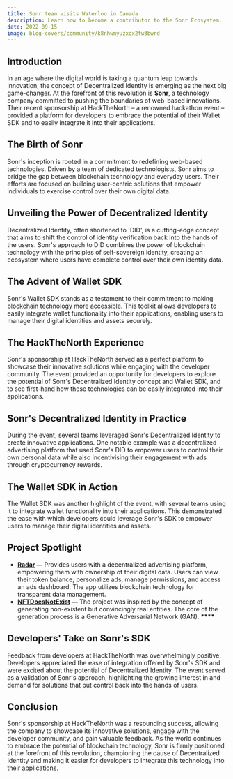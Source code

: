 ```yaml
---
title: Sonr team visits Waterloo in Canada
description: Learn how to become a contributor to the Sonr Ecosystem.
date: 2022-09-15
image: blog-covers/community/k8nhwmyuzxqx2tw3bwrd
---
```


## Introduction

In an age where the digital world is taking a quantum leap towards innovation, the concept of Decentralized Identity is emerging as the next big game-changer. At the forefront of this revolution is **Sonr**, a technology company committed to pushing the boundaries of web-based innovations. Their recent sponsorship at HackTheNorth – a renowned hackathon event – provided a platform for developers to embrace the potential of their Wallet SDK and to easily integrate it into their applications.

## The Birth of Sonr

Sonr's inception is rooted in a commitment to redefining web-based technologies. Driven by a team of dedicated technologists, Sonr aims to bridge the gap between blockchain technology and everyday users. Their efforts are focused on building user-centric solutions that empower individuals to exercise control over their own digital data.

## Unveiling the Power of Decentralized Identity

Decentralized Identity, often shortened to 'DID', is a cutting-edge concept that aims to shift the control of identity verification back into the hands of the users. Sonr's approach to DID combines the power of blockchain technology with the principles of self-sovereign identity, creating an ecosystem where users have complete control over their own identity data.

## The Advent of Wallet SDK

Sonr's Wallet SDK stands as a testament to their commitment to making blockchain technology more accessible. This toolkit allows developers to easily integrate wallet functionality into their applications, enabling users to manage their digital identities and assets securely.

## The HackTheNorth Experience

Sonr's sponsorship at HackTheNorth served as a perfect platform to showcase their innovative solutions while engaging with the developer community. The event provided an opportunity for developers to explore the potential of Sonr's Decentralized Identity concept and Wallet SDK, and to see first-hand how these technologies can be easily integrated into their applications.

## Sonr's Decentralized Identity in Practice

During the event, several teams leveraged Sonr's Decentralized Identity to create innovative applications. One notable example was a decentralized advertising platform that used Sonr's DID to empower users to control their own personal data while also incentivising their engagement with ads through cryptocurrency rewards.

## The Wallet SDK in Action

The Wallet SDK was another highlight of the event, with several teams using it to integrate wallet functionality into their applications. This demonstrated the ease with which developers could leverage Sonr's SDK to empower users to manage their digital identities and assets.

## Project Spotlight

- **[Radar](https://sonr.io/community/radar) —** Provides users with a decentralized advertising platform, empowering them with ownership of their digital data. Users can view their token balance, personalize ads, manage permissions, and access an ads dashboard. The app utilizes blockchain technology for transparent data management.
- **[NFTDoesNotExist](https://sonr.io/community/nftdoesnotexist) —** The project was inspired by the concept of generating non-existent but convincingly real entities. The core of the generation process is a Generative Adversarial Network (GAN). **********************************\*\*\*\***********************************

## Developers' Take on Sonr's SDK

Feedback from developers at HackTheNorth was overwhelmingly positive. Developers appreciated the ease of integration offered by Sonr's SDK and were excited about the potential of Decentralized Identity. The event served as a validation of Sonr's approach, highlighting the growing interest in and demand for solutions that put control back into the hands of users.

## Conclusion

Sonr's sponsorship at HackTheNorth was a resounding success, allowing the company to showcase its innovative solutions, engage with the developer community, and gain valuable feedback. As the world continues to embrace the potential of blockchain technology, Sonr is firmly positioned at the forefront of this revolution, championing the cause of Decentralized Identity and making it easier for developers to integrate this technology into their applications.
